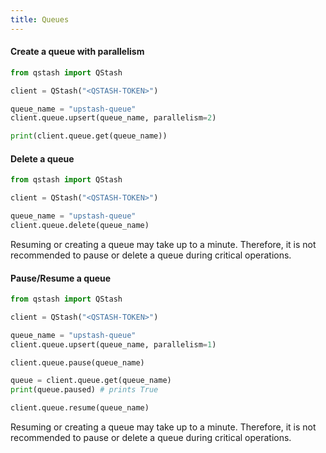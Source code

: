```yaml
---
title: Queues
---
```


#### Create a queue with parallelism

```python
from qstash import QStash

client = QStash("<QSTASH-TOKEN>")

queue_name = "upstash-queue"
client.queue.upsert(queue_name, parallelism=2)

print(client.queue.get(queue_name))
```

#### Delete a queue

```python
from qstash import QStash

client = QStash("<QSTASH-TOKEN>")

queue_name = "upstash-queue"
client.queue.delete(queue_name)
```

<Warning>
Resuming or creating a queue may take up to a minute. 
Therefore, it is not recommended to pause or delete a queue during critical operations.
</Warning>

#### Pause/Resume a queue

```python
from qstash import QStash

client = QStash("<QSTASH-TOKEN>")

queue_name = "upstash-queue"
client.queue.upsert(queue_name, parallelism=1)

client.queue.pause(queue_name)

queue = client.queue.get(queue_name)
print(queue.paused) # prints True

client.queue.resume(queue_name)
```

<Warning>
Resuming or creating a queue may take up to a minute. 
Therefore, it is not recommended to pause or delete a queue during critical operations.
</Warning>
